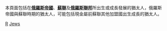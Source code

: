 {{Commonscat|Jewish people of Russia}}

本頁面包括在'''[[俄羅斯帝國|俄羅斯帝國]]'''、'''[[蘇聯|蘇聯]]'''及'''[[俄羅斯聯邦|俄羅斯聯邦]]'''所出生或成長發展的猶太人，俄羅斯帝國與蘇聯時期的猶太人，可能包括現金屬前蘇聯其他加盟國出生成長的猶太人。

[[Category:各國猶太人|R]]
[[Category:各族群俄羅斯人|Jews]]